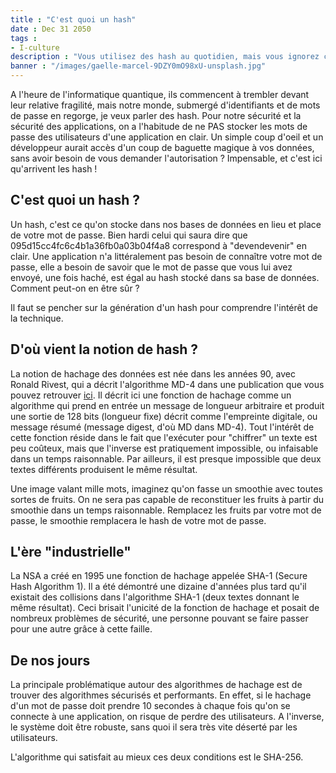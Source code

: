 ```yaml
---
title : "C'est quoi un hash"
date : Dec 31 2050
tags :
- I-culture
description : "Vous utilisez des hash au quotidien, mais vous ignorez ce que c'est ? Découvrons-le ensemble !"
banner : "/images/gaelle-marcel-9DZY0mO98xU-unsplash.jpg"
---
```


A l'heure de l'informatique quantique, ils commencent à trembler devant leur relative fragilité, mais notre monde, submergé d'identifiants et de mots de passe en regorge, je veux parler des hash. Pour notre sécurité et la sécurité des applications, on a l'habitude de ne PAS stocker les mots de passe des utilisateurs d'une application en clair. Un simple coup d'oeil et un développeur aurait accès d'un coup de baguette magique à vos données, sans avoir besoin de vous demander l'autorisation ? Impensable, et c'est ici qu'arrivent les hash !

## C'est quoi un hash ?

Un hash, c'est ce qu'on stocke dans nos bases de données en lieu et place de votre mot de passe. Bien hardi celui qui saura dire que 095d15cc4fc6c4b1a36fb0a03b04f4a8 correspond à "devendevenir" en clair. Une application n'a littéralement pas besoin de connaître votre mot de passe, elle a besoin de savoir que le mot de passe que vous lui avez envoyé, une fois haché, est égal au hash stocké dans sa base de données. Comment peut-on en être sûr ?

Il faut se pencher sur la génération d'un hash pour comprendre l'intérêt de la technique.

## D'où vient la notion de hash ?

La notion de hachage des données est née dans les années 90, avec Ronald Rivest, qui a décrit l'algorithme MD-4 dans une publication que vous pouvez retrouver [ici](https://link.springer.com/chapter/10.1007/3-540-38424-3_22). Il décrit ici une fonction de hachage comme un algorithme qui prend en entrée un message de longueur arbitraire et produit une sortie de 128 bits (longueur fixe) décrit comme l'empreinte digitale, ou message résumé (message digest, d'où MD dans MD-4). Tout l'intérêt de cette fonction réside dans le fait que l'exécuter pour "chiffrer" un texte est peu coûteux, mais que l'inverse est pratiquement impossible, ou infaisable dans un temps raisonnable. Par ailleurs, il est presque impossible que deux textes différents produisent le même résultat.

Une image valant mille mots, imaginez qu'on fasse un smoothie avec toutes sortes de fruits. On ne sera pas capable de reconstituer les fruits à partir du smoothie dans un temps raisonnable. Remplacez les fruits par votre mot de passe, le smoothie remplacera le hash de votre mot de passe.

## L'ère "industrielle"

La NSA a créé en 1995 une fonction de hachage appelée SHA-1 (Secure Hash Algorithm 1). Il a été démontré une dizaine d'années plus tard qu'il existait des collisions dans l'algorithme SHA-1 (deux textes donnant le même résultat). Ceci brisait l'unicité de la fonction de hachage et posait de nombreux problèmes de sécurité, une personne pouvant se faire passer pour une autre grâce à cette faille.

## De nos jours

La principale problématique autour des algorithmes de hachage est de trouver des algorithmes sécurisés et performants. En effet, si le hachage d'un mot de passe doit prendre 10 secondes à chaque fois qu'on se connecte à une application, on risque de perdre des utilisateurs. A l'inverse, le système doit être robuste, sans quoi il sera très vite déserté par les utilisateurs.

L'algorithme qui satisfait au mieux ces deux conditions est le SHA-256.